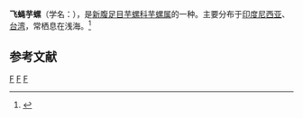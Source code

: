 {{Speciesbox 
| taxon = Conus stercusmuscarum
| authority = Linnaeus, 1758
}}
'''飞蝇芋螺'''（学名：''{{lang|la|Conus stercusmuscarum}}''），是[[新腹足目|新腹足目]][[芋螺科|芋螺科]][[芋螺属|芋螺属]]的一种。主要分布于[[印度尼西亚|印度尼西亚]]、[[台湾|台湾]]，常栖息在浅海。<ref>{{cite web|url=http://shell.sinica.edu.tw/chinese/shellbase_detail.php?science_no=1617|title=国际贝库：飞蝇芋螺|publisher=台湾贝类资料库|accessdate=2009-08-11}}</ref>

== 参考文献 ==
{{reflist}}
{{Taxonbar}}

[[Category:1758年描述的軟體動物|F]]
[[Category:芋螺属|F]]
[[Category:卡尔·林奈命名的生物分类|F]]